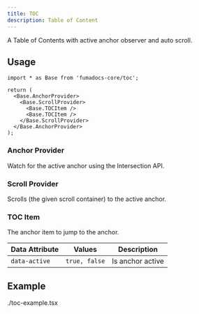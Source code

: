```yaml
---
title: TOC
description: Table of Content
---
```


A Table of Contents with active anchor observer and auto scroll.

## Usage

```tsx
import * as Base from 'fumadocs-core/toc';

return (
  <Base.AnchorProvider>
    <Base.ScrollProvider>
      <Base.TOCItem />
      <Base.TOCItem />
    </Base.ScrollProvider>
  </Base.AnchorProvider>
);
```

### Anchor Provider

Watch for the active anchor using the Intersection API.

<AutoTypeTable
  path="./content/docs/headless/props.ts"
  name="AnchorProviderProps"
/>

### Scroll Provider

Scrolls (the given scroll container) to the active anchor.

<AutoTypeTable
  path="./content/docs/headless/props.ts"
  name="ScrollProviderProps"
/>

### TOC Item

The anchor item to jump to the anchor.

| Data Attribute | Values        | Description      |
| -------------- | ------------- | ---------------- |
| `data-active`  | `true, false` | Is anchor active |

## Example

<include>./toc-example.tsx</include>
